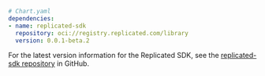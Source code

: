 ```yaml
# Chart.yaml
dependencies:
- name: replicated-sdk
  repository: oci://registry.replicated.com/library
  version: 0.0.1-beta.2
```

For the latest version information for the Replicated SDK, see the [replicated-sdk repository](https://github.com/replicatedhq/replicated-sdk/tags) in GitHub.